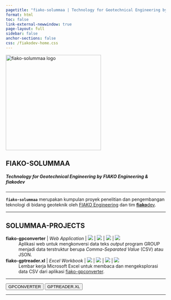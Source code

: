 ```yaml
---
pagetitle: "fiako-solummaa | Technology for Geotechnical Engineering by FIAKO Engineering"
format: html
toc: false
link-external-newwindow: true
page-layout: full
sidebar: false
anchor-sections: false
css: /fiakodev-home.css
---
```



::: {.text-center}
<img src="assets/fiako-solummaa.png" alt="fiako-solummaa logo" width="300" class="logo">
:::

::: {.text-center .mb-4}
# FIAKO-SOLUMMAA
##### Technology for Geotechnical Engineering by FIAKO Engineering & **fiako**dev
:::

::: {.text-center}

---

**`fiako-solummaa`** merupakan kumpulan proyek penelitian dan pengembangan teknologi di bidang geoteknik oleh [FIAKO Engineering](https://fiako.engineering) dan tim [**fiako**dev](https://dev.fiako.engineering).

---

:::

::: {.text-center}

## SOLUMMAA-PROJECTS

**fiako-gpconverter** | _Web Application_ | ![](https://img.shields.io/github/v/release/fiakoenjiniring/gpconverter?color=informational&label=gpconverter&labelColor=blueviolet&logo=Plotly&style=flat-square) | ![](https://img.shields.io/github/release-date/fiakoenjiniring/gpconverter?color=black&label=release&labelColor=brown&logo=Plotly&logoColor=white) | ![](https://img.shields.io/github/license/fiakoenjiniring/gpconverter) | ![](https://img.shields.io/badge/status-maintenance-brown)
: Aplikasi web untuk mengkonversi data teks _output_ program GROUP menjadi data terstruktur berupa _Comma-Separated Value_ (CSV) atau JSON. 

**fiako-gptreader.xl** | _Excel Workbook_ | ![](https://img.shields.io/github/v/release/fiakoenjiniring/gptreader.xl?color=informational&label=gptreader%2Exl&labelColor=coral&logo=Microsoft%20Excel&style=flat-square) | ![](https://img.shields.io/github/release-date/fiakoenjiniring/gptreader.xl?color=black&label=release&labelColor=olive&logo=Microsoft%20Excel&logoColor=white) | ![](https://img.shields.io/github/license/fiakoenjiniring/gptreader.xl) | ![](https://img.shields.io/badge/status-maintenance-brown)
: Lembar kerja Microsoft Excel untuk membaca dan mengeksplorasi data CSV dari aplikasi [fiako-gpconverter](/solummaa/gpconverter.qmd).

---

[<button type="button" class="btn btn-primary m-1">GPCONVERTER</button>](/solummaa/gpconverter.qmd)
[<button type="button" class="btn btn-info m-1">GPTREADER.XL</button>](/solummaa/gptreader-xl.qmd)

---

:::